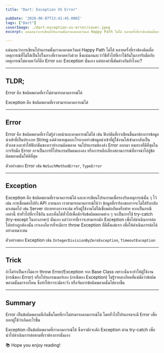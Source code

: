 ```yaml
---
title: "Dart: Exception VS Error"

pubDate: '2020-06-07T13:41:45.000Z'
tags: ["Dart"]
coverImage: ./dart-exception-vs-error/cover.jpeg
excerpt: แน่นอนว่าการเขียนโปรแกรมนั้นเราคงคาดหวังแต่ Happy Path ไม่ได้ หลายครั้งที่เราต้องคิดเผื่อเหตุการณ์ที่ไม่ได้เป็นไปในทางที่เราคาดหวังด้วย ซึ่งแน่นอนละว่าวิธีทั่วไปที่เราใช้กันในการรับมือกับเหตุการณ์ไม่คาดหวังก็คือ Error และ Exception นั่นเอง แต่สองคำนี้มันต่างกันยังไงละ?

---
```



แน่นอนว่าการเขียนโปรแกรมนั้นเราคงคาดหวังแต่ Happy Path ไม่ได้ หลายครั้งที่เราต้องคิดเผื่อเหตุการณ์ที่ไม่ได้เป็นไปในทางที่เราคาดหวังด้วย ซึ่งแน่นอนละว่าวิธีทั่วไปที่เราใช้กันในการรับมือกับเหตุการณ์ไม่คาดหวังก็คือ Error และ Exception นั่นเอง แต่สองคำนี้มันต่างกันยังไงละ?

---

## TLDR;

Error คือ ข้อผิดพลาดที่เราไม่สามารถคาดการณ์ได้

Exception คือ ข้อผิดพลาดที่เราสามารถคาดการณ์ได้

---

## Error

Error คือ ข้อผิดพลาดที่เราไม่รู้ล่วงหน้าและคาดการณ์ไม่ได้ เช่น ฟังก์ชันที่เราเขียนขึ้นมาต้องการข้อมูลนำเข้าที่เป็นประเภท String แต่ด้วยเหตุผลอะไรบางอย่างข้อมูลนำเข้าที่ผู้ใช้งานใส่เข้ามากลับเป็นตัวเลข และทำให้ฟังก์ชันของเราทำงานผิดพลาด จนโปรแกรมต้องส่ง Error ออกมา หนทางที่ดีที่สุดในการรับมือ Error อาจเป็นการที่โปรแกรมปิดตนเองลง หรือการหลีกเลี่ยงสถานการณ์ที่อาจนำไปสู่ข้อผิดพลาดนั้นให้ดีที่สุด

ตัวอย่างของ Error เช่น `NoSuchMethodError`, `TypeError`

---

## Exception

Exception คือ ข้อผิดพลาดที่เราคาดการณ์ได้ และควรเขียนโปรแกรมเพื่อรองรับเหตุการณ์นั้น ๆ ไว้ เช่น การเชื่อมต่อไปยัง API ภายนอก เราสามารถคาดการณ์ได้ว่า ข้อมูลที่เราร้องขออาจจะไม่ได้รับกลับมาเสมอไป เช่น Server ปลายทางอาจจะล่ม หรือผู้ใช้งานไม่ได้เชื่อมต่อกับเครือข่าย หากเป็นกรณีเหล่านี้ ท่าทั่วไปที่เราใช้กัน และเห็นได้ทั่วไปเพื่อดักจับข้อผิดพลาดต่าง ๆ จะเป็นการใช้ try-catch (try-except ในบางภาษา) นั่นเอง แต่ว่าการที่เราจะสามารถดัก Exception เพื่อไปดำเนินการต่อไปอย่างถูกต้องนั้น เราเองก็ควรที่จะมีการ throw Exception ที่ดีตั้งแต่แรก เพื่อให้ดำเนินการต่อได้อย่างเหมาะสม

ตัวอย่างของ Exception เช่น `IntegerDivisionByZeroException`, `TimeoutException`

---

## Trick

ถ้าไม่จำเป็นเราไม่ควร throw Error/Exception จาก Base Class เพราะนั่นจะทำให้ผู้ใช้งาน (กรณีของ Error) หรือโปรแกรมเมอร์เอง (กรณีของ Exception) ไม่รู้รายละเอียดที่แน่ชัดว่าข้อผิดพลาดนั้นมาจากไหน ซึ่งทำให้เราระมัดระวัง หรือจัดการข้อผิดพลาดนั้นได้ยากขึ้น

---

## Summary

Error เป็นข้อผิดพลาดที่เกิดขึ้นโดยที่เราไม่สามารถคาดการณ์ได้ โดยทั่วไปโปรแกรมจะมี Error เพื่อบอกผู้ใช้ว่าเกิดอะไรขึ้น

Exception เป็นข้อผิดพลาดที่เราคาดการณ์ได้ ซึ่งเรามักจะดัก Exception ผ่าน try-catch เพื่อนำไปดำเนินการต่อตามที่เราต้องการนั่นเอง

<Callout type="tip" title="Thanks for reading">
  📚 Hope you enjoy reading!
</Callout>

